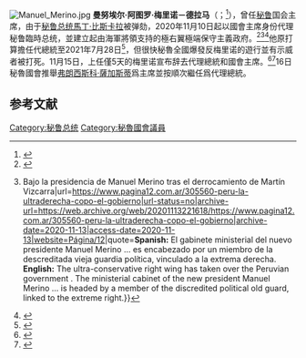 {{Spanish name|梅里诺|德·拉马}}
{{Expand language|1=en|time=2020-11-10T13:54:03+00:00}}
[[File:Manuel_Merino.jpg|thumb]]
'''曼努埃尔·阿图罗·梅里诺－德拉马'''（{{lang-es|Manuel Arturo Merino de Lama}}；{{bd|1961年|8月20日}}<ref>{{Cite web|title=hRESEÑA HISTORICA|url=http://www4.congreso.gob.pe/comisiones/2001/pesqueria/mmerino.htm|accessdate=2020-11-12|work=www4.congreso.gob.pe|archive-date=2020-06-29|archive-url=https://web.archive.org/web/20200629135036/http://www4.congreso.gob.pe/comisiones/2001/pesqueria/mmerino.htm|dead-url=no}}</ref>），曾任[[秘鲁|秘鲁]]国会主席，由于[[秘鲁总统|秘鲁总统]][[馬丁·比斯卡拉|馬丁·比斯卡拉]]被弹劾，2020年11月10日起以國會主席身份代理秘鲁臨時总统，並建立起由海軍將領支持的極右翼極端保守主義政府。<ref>{{Cite web|last=|first=|date=12 November 2020|title=Cómo derrocar un Presidente|url=https://www.idl-reporteros.pe/como-derrocar-un-presidente-1/|url-status=no|archive-url=https://web.archive.org/web/20201113063238/https://www.idl-reporteros.pe/como-derrocar-un-presidente-1/|archive-date=2020-11-13|access-date=2020-11-13|website=[[IDL-Reporteros|IDL-Reporteros]]|quote='''Spanish:''' Aposentado en Palacio, respaldado por una organización de ultraderecha con una larga lista de almirantes, ... Merino ha pasado su primera noche como ‘presidente’ '''English:''' Resting in the Palace, backed by a far-right organization with a long list of admirals, ... Merino has spent his first night as 'president'}}</ref><ref>{{Cite web|last=Noriega|first=Carlos|date=12 November 2020|title=Perú: la ultraderecha copó el gobierno {{!}} Bajo la presidencia de Manuel Merino tras el derrocamiento de Martín Vizcarra|url=https://www.pagina12.com.ar/305560-peru-la-ultraderecha-copo-el-gobierno|url-status=no|archive-url=https://web.archive.org/web/20201113221618/https://www.pagina12.com.ar/305560-peru-la-ultraderecha-copo-el-gobierno|archive-date=2020-11-13|access-date=2020-11-13|website=[[Página/12|Página/12]]|quote='''Spanish:''' El gabinete ministerial del nuevo presidente Manuel Merino ... es encabezado por un miembro de la descreditada vieja guardia política, vinculado a la extrema derecha. '''English:''' The ultra-conservative right wing has taken over the Peruvian government . The ministerial cabinet of the new president Manuel Merino ... is headed by a member of the discredited political old guard, linked to the extreme right.}}</ref><ref>{{Cite web|last=|first=|date=12 November 2020|title="No sé qué les fastidia", dice el primer ministro de Perú ante las masivas protestas|url=https://es.noticias.yahoo.com/masivas-marchas-per%C3%BA-rechazo-gobierno-023826178.html|url-status=no|archive-url=https://web.archive.org/web/20201113184418/https://es.noticias.yahoo.com/masivas-marchas-per%C3%BA-rechazo-gobierno-023826178.html|archive-date=2020-11-13|access-date=2020-11-13|website=[[EFE|EFE]]|language=es-ES|quote='''Spanish:''' ... un Ejecutivo de "ancha base" pero que finalmente es de corte conservador, con miembros de derecha y ultraderecha. '''English:''' ... an Executive with a "broad base" but that is ultimately conservative, with members of the right and far right.}}</ref>他原打算擔任代總統至2021年7月28日<ref name=":1">{{Cite web|last=|first=|date=|title=Peru's swears in new leader as political turmoil hits nation|url=https://www.startribune.com/peru-impeachment-plunges-nation-into-new-political-turmoil/573024511/|url-status=no|archive-url=https://web.archive.org/web/20201116092246/https://www.startribune.com/peru-impeachment-plunges-nation-into-new-political-turmoil/573024511/|archive-date=2020-11-16|access-date=2020-11-13|website=[[Star_Tribune|Star Tribune]]}}</ref>，但很快秘魯全國爆發反梅里诺的遊行並有示威者被打死。11月15日，上任僅5天的梅里诺宣布辞去代理總統和國會主席。<ref>{{Cite web |url=https://www.voachinese.com/a/5663619.html |title=秘鲁临时总统上任5天后辞职 |access-date=2020-11-16 |archive-date=2020-12-09 |archive-url=https://web.archive.org/web/20201209005354/https://www.voachinese.com/a/5663619.html |dead-url=no }}</ref><ref>{{Cite web|title=秘鲁国会投票通过弹劾现任总统比斯卡拉 涉腐败指控_朱惠悦|url=http://www.sohu.com/a/430774805_115376|accessdate=2020-11-12|work=www.sohu.com|language=en|archive-date=2020-11-10|archive-url=https://web.archive.org/web/20201110124810/https://www.sohu.com/a/430774805_115376|dead-url=no}}</ref>16日秘魯國會推舉[[弗朗西斯科·薩加斯蒂|弗朗西斯科·薩加斯蒂]]爲主席並按順次繼任爲代理總統。

==参考文献==
{{reflist}}

{{秘魯總統}}

{{DEFAULTSORT:Merino, Manuel}}
[[Category:秘鲁总统|Category:秘鲁总统]]
[[Category:秘魯國會議員|Category:秘魯國會議員]]